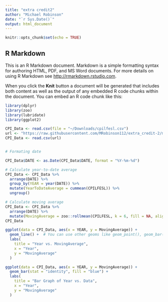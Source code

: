 ```yaml
---
title: "extra credit2"
author: "Michael Robinson"
date: "`r Sys.Date()`"
output: html_document
---
```


```r
knitr::opts_chunk$set(echo = TRUE)
```

## R Markdown

This is an R Markdown document. Markdown is a simple formatting syntax for authoring HTML, PDF, and MS Word documents. For more details on using R Markdown see <http://rmarkdown.rstudio.com>.

When you click the **Knit** button a document will be generated that includes both content as well as the output of any embedded R code chunks within the document. You can embed an R code chunk like this:

```r
library(dplyr)
library(zoo)
library(lubridate)
library(ggplot2)

CPI_Data <- read.csv(file = "~/Downloads/cpilfesl.csv")
url <- "https://raw.githubusercontent.com/MRobinson112/extra_credit-2/main/CPILFESL.csv"
CPI_Data <- read.csv(url)


# Formating date 

CPI_Data$DATE <- as.Date(CPI_Data$DATE, format = "%Y-%m-%d")  

# Calculate year-to-date average
CPI_Data <- CPI_Data %>%
  arrange(DATE) %>%
  group_by(YEAR = year(DATE)) %>%
  mutate(YearToDateAverage = cummean(CPILFESL)) %>%
  ungroup()

# Calculate moving average
CPI_Data <- CPI_Data %>%
  arrange(DATE) %>%
  mutate(MovingAverage = zoo::rollmean(CPILFESL, k = 6, fill = NA, align = "right"))
CPI_Data

ggplot(data = CPI_Data, aes(x = YEAR, y = MovingAverage)) +
  geom_line() +  # You can use other geoms like geom_point(), geom_bar(), etc., depending on your data and preference.
  labs(
    title = "Year vs. MovingAverage",
    x = "Year",
    y = "MovingAverage"
  )

ggplot(data = CPI_Data, aes(x = YEAR, y = MovingAverage)) +
  geom_bar(stat = "identity", fill = "blue") +
  labs(
    title = "Bar Graph of Year vs. Data",
    x = "Year",
    y = "MovingAverage"
  )
```
